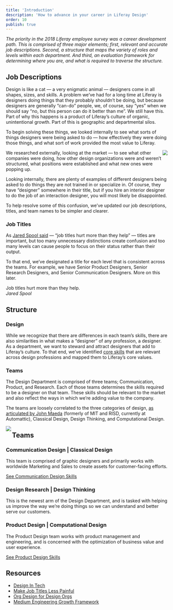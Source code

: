 ```yaml
---
title: 'Introduction'
description: 'How to advance in your career in Liferay Design'
order: 10
publish: true
---
```



_The priority in the 2018 Liferay employee survey was a career development path. This is comprised of three major elements; first, relevant and accurate job descriptions. Second, a structure that maps the variety of roles and levels within each department. And third, an evaluation framework for determining where you are, and what is required to traverse the structure._

## Job Descriptions

Design is like a cat — a very enigmatic animal — designers come in all shapes, sizes, and skills. A problem we’ve had for a long time at Liferay is designers doing things that they probably shouldn’t be doing, but because designers are generally “can-do” people, we, of course, say “yes” when we should say “no, but this person can do it better than me”. We still have this. Part of why this happens is a product of Liferay’s culture of organic, unintentional growth. Part of this is geographic and departmental silos.

To begin solving these things, we looked internally to see what sorts of things designers were being asked to do — how effectively they were doing those things, and what sort of work provided the most value to Liferay.

<Image
	size="small"
	align="right"
	margin="0 0 2rem 2rem"
	src="/images/handbook/grow/career-paths/designer-titles.gif"
	rounded
	dropShadow
	caption="A few of the less-than-helpful job titles in the market"
/>

We researched externally, looking at the market — to see what other companies were doing, how other design organizations were and weren’t structured, what positions were established and what new ones were popping up.

Looking internally, there are plenty of examples of different designers being asked to do things they are not trained in or specialize in. Of course, they have “designer” somewhere in their title, but if you hire an interior designer to do the job of an interaction designer, you will most likely be disappointed.

To help resolve some of this confusion, we’ve updated our job descriptions, titles, and team names to be simpler and clearer.

### Job Titles

As [Jared Spool said](https://twitter.com/jmspool/status/1106290814399975424) — “job titles hurt more than they help” — titles are important, but too many unnecessary distinctions create confusion and too many levels can cause people to focus on their status rather than their output.

To that end, we’ve designated a title for each level that is consistent across the teams. For example, we have Senior Product Designers, Senior Research Designers, and Senior Communication Designers. More on this later.

<aside>
	Job titles hurt more than they help. <br />
	<cite>Jared Spool</cite>
</aside>

## Structure

### Design

While we recognize that there are differences in each team’s skills, there are also similarities in what makes a “designer” of any profession, a designer. As a department, we want to steward and attract designers that add to Liferay’s culture. To that end, we’ve identified [core skills](.././core-skills) that are relevant across design professions and mapped them to Liferay’s core values.

### Teams

The Design Department is comprised of three teams; Communication, Product, and Research. Each of those teams determines the skills required to be a designer on that team. These skills should be relevant to the market and also reflect the ways in which we’re adding value to the company.

The teams are loosely correlated to the three categories of design, [as articulated by John Maeda](https://designintech.report/2016/03/13/design-in-tech-report-2016/) (formerly of MIT and RISD, currently at Automattic), Classical Design, Design Thinking, and Computational Design.

<Image
	margin="4rem auto"
	rounded
	dropShadow
	size="large"
	align="left"
	src="/images/handbook/grow/design-teams.png"
/>

## Teams

### Communication Design | Classical Design

This team is comprised of graphic designers and primarily works with worldwide Marketing and Sales to create assets for customer-facing efforts.

[See Communication Design Skills](.././communication-design/)

### Design Research | Design Thinking

This is the newest arm of the Design Department, and is tasked with helping us improve the way we’re doing things so we can understand and better serve our customers.

### Product Design | Computational Design

The Product Design team works with product management and engineering, and is concerned with the optimization of business value and user experience.

[See Product Design Skills](.././product-design/)

## **Resources**

-   [Design In Tech](https://designintech.report/)
-   [Make Job Titles Less Painful](https://thriveglobal.com/stories/how-to-make-job-titles-less-painful/)
-   [Org Design for Design Orgs](https://orgdesignfordesignorgs.com/)
-   [Medium Engineering Growth Framework](https://medium.com/s/engineering-growth-framework)
